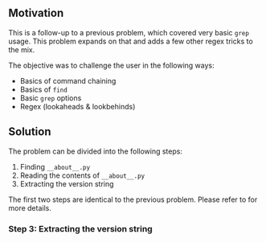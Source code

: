 ## Motivation

This is a follow-up to a previous problem, <ProblemLink slug="grep-version" /> which covered very basic `grep` usage. This problem expands on that and adds a few other regex tricks to the mix.

The objective was to challenge the user in the following ways:

- Basics of command chaining
- Basics of `find`
- Basic `grep` options
- Regex (lookaheads & lookbehinds)

## Solution

The problem can be divided into the following steps:

1. Finding `__about__.py`
2. Reading the contents of `__about__.py`
3. Extracting the version string

The first two steps are identical to the previous problem. Please refer to <WikiLink slug="grep-version" /> for more details.

### Step 3: Extracting the version string
